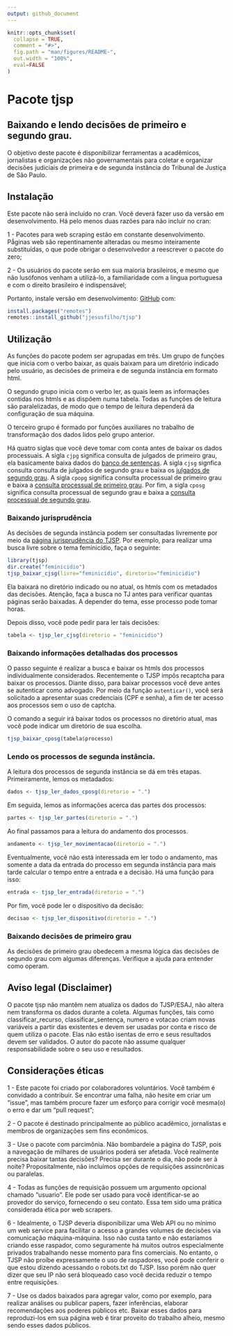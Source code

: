 ```yaml
---
output: github_document
---
```



```r
knitr::opts_chunk$set(
  collapse = TRUE,
  comment = "#>",
  fig.path = "man/figures/README-",
  out.width = "100%",
  eval=FALSE
)
```
# Pacote tjsp
## Baixando e lendo decisões de primeiro e segundo grau.

O objetivo deste pacote é disponibilizar ferramentas a acadêmicos, jornalistas e organizações não governamentais para coletar e organizar decisões judiciais de primeira e de segunda instância do Tribunal de Justiça de São Paulo.

## Instalação

Este pacote não será incluído no cran. Você deverá fazer uso da versão em desenvolvimento. Há pelo menos duas razões para não incluir no cran: 

1 - Pacotes para web scraping estão em constante desenvolvimento. Pǻginas web são repentinamente alteradas ou mesmo inteiramente substituídas, o que pode obrigar o desenvolvedor a reescrever o pacote do zero;

2 - Os usuários do pacote serão em sua maioria brasileiros, e mesmo que não lusófonos venham a utilizá-lo, a familiaridade com a lingua portuguesa e com o direito brasileiro é indispensável;


Portanto, instale versão em desenvolvimento: [GitHub](https://github.com/) com:

```r
install.packages("remotes")
remotes::install_github("jjesusfilho/tjsp")
```

## Utilização

As funções do pacote podem ser agrupadas em três. Um grupo de funções que inicia com o verbo baixar, as quais baixam para um diretório indicado pelo usuário, as decisões de primeira e de segunda instância em formato html. 

O segundo grupo inicia com o verbo ler, as quais leem as informações contidas nos htmls e as dispôem numa tabela. Todas as funções de leitura são paralelizadas, de modo que o tempo de leitura dependerá da configuração de sua máquina.

O terceiro grupo é formado por funções auxiliares no trabalho de transformação dos dados lidos pelo grupo anterior.

Há quatro siglas que você deve tomar com conta antes de baixar os dados processuais. A sigla `cjpg` significa consulta de julgados de primeiro grau, ela basicamente baixa dados do [banco de sentenças](http://esaj.tjsp.jus.br/cjpg/). A sigla `cjsg` signfica consulta consulta de julgados de segundo grau e baixa os [julgados de segundo grau](https://esaj.tjsp.jus.br/cjsg/consultaCompleta.do). A sigla `cpopg` significa consulta processual de primeiro grau e baixa a [consulta processual de primeiro grau](https://esaj.tjsp.jus.br/cpopg/open.do). Por fim, a sigla `cposg` significa consulta processual de segundo grau e baixa a [consulta processual de segundo grau](https://esaj.tjsp.jus.br/cposg/open.do).

### Baixando jurisprudência

As decisões de segunda instância podem ser consultadas livremente por meio da [página jurisprudência do TJSP](https://esaj.tjsp.jus.br/cjsg/consultaCompleta.do?f=1). Por exemplo, para realizar uma busca livre sobre o tema feminicídio, faça o seguinte:

```r
library(tjsp)
dir.create("feminicidio")
tjsp_baixar_cjsg(livre="feminicídio", diretorio="feminicidio")
```

Ela baixará no  diretório indicado ou no atual, os htmls com os metadados das decisões. Atenção, faça a busca no TJ antes para verificar quantas páginas serão baixadas. A depender do tema, esse processo pode tomar horas.

Depois disso, você pode pedir para ler tais decisões:

```r
tabela <- tjsp_ler_cjsg(diretorio = "feminicidio")
```

### Baixando informações detalhadas dos processos

O passo seguinte é realizar a busca e baixar os htmls dos processos individualmente considerados. Recentemente o TJSP impôs recaptcha para baixar os processos. Diante disso, para baixar processos você deve antes se autenticar como advogado. Por meio da função `autenticar()`, você será solicitado a apresentar suas credenciais (CPF e senha), a fim de ter acesso aos processos sem o uso de captcha.


O comando a seguir irá baixar todos os processos no diretório atual, mas você pode indicar um diretório de sua escolha.

```r
tjsp_baixar_cposg(tabela$processo)
```

### Lendo os processos de segunda instância.

A leitura dos processos de segunda instância se dá em três etapas. Primeiramente, lemos os metadados:

```r
dados <- tjsp_ler_dados_cposg(diretorio = ".")
```

Em seguida, lemos as informações acerca das partes dos processos:

```r
partes <- tjsp_ler_partes(diretorio = ".")
```

Ao final passamos para a leitura do andamento dos processos. 

```r
andamento <- tjsp_ler_movimentacao(diretorio = ".")
```

Eventualmente, você não está interessada em ler todo o andamento, mas somente a data da entrada do processo em segunda instância para mais tarde calcular o tempo entre a entrada e a decisão. Há uma função para isso:

```r
entrada <- tjsp_ler_entrada(diretorio = ".")
```

Por fim, você pode ler o dispositivo da decisão:

```r
decisao <- tjsp_ler_dispositivo(diretorio = ".")
```


### Baixando decisões de primeiro grau

As decisões de primeiro grau obedecem a mesma lógica das decisões de segundo grau com algumas diferenças. Verifique a ajuda para entender como operam. 

## Aviso legal (Disclaimer)

O pacote tjsp não mantêm nem atualiza os dados do TJSP/ESAJ, não altera nem transforma os dados durante a coleta. Algumas funções, tais como classificar_recurso, classificar_sentença, numero e votacao criam novas variáveis a partir das existentes e devem ser usadas por conta e risco de quem utiliza o pacote. Elas não estão isentas de erro e seus resultados devem ser validados. O autor do pacote não assume qualquer responsabilidade sobre o seu uso e resultados.

## Considerações éticas


1 - Este pacote foi criado por colaboradores voluntários. Você também é convidado a contribuir. Se encontrar uma falha, não hesite em criar um "issue", mas também procure fazer um esforço para corrigir você mesma(o) o erro e dar um "pull request";

2 - O pacote é destinado principalmente ao público acadêmico, jornalistas e membros de organizações sem fins econômicos.

3 - Use o pacote com parcimônia. Não bombardeie a página do TJSP, pois a navegação de milhares de usuários poderá ser afetada. Você realmente precisa baixar tantas decisões? Precisa ser durante o dia, não pode ser à noite? Propositalmente, não incluímos opções de requisições assincrônicas ou paralelas.

4 - Todas as funções de requisição possuem um argumento opcional chamado "usuario". Ele pode ser usado  para você identificar-se ao provedor do serviço, fornecendo o seu contato. Essa tem sido uma prática considerada ética por web scrapers.

6 - Idealmente, o TJSP deveria disponibilizar uma Web API ou no mínimo um web service para facilitar o acesso a grandes volumes de decisões via comunicação máquina-máquina. Isso não custa tanto e não estaríamos criando esse raspador, como seguramente há muitos outros especialmente privados trabalhando nesse momento para fins comerciais. No entanto, o TJSP não  proíbe expressamente o uso de raspadores, você pode conferir o que estou dizendo acessando o robots.txt do TJSP. Isso porém não quer dizer que seu IP não será bloqueado caso você decida reduzir o tempo entre requisições.

7 - Use os dados baixados para agregar valor, como por exemplo, para realizar análises ou publicar papers, fazer inferências, elaborar recomendações aos poderes públicos etc. Baixar esses dados para reproduzi-los em sua página web é tirar proveito do trabalho alheio, mesmo sendo esses dados públicos.
